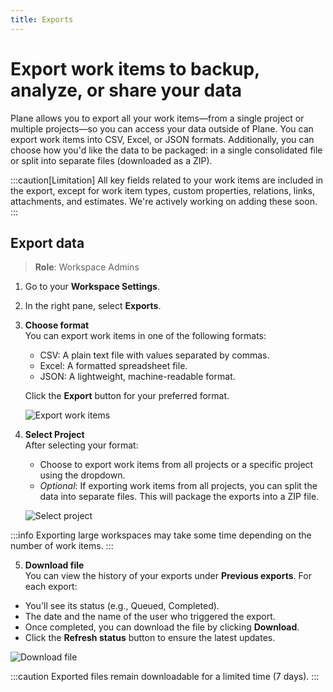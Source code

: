 ```yaml
---
title: Exports
---
```


# Export work items to backup, analyze, or share your data

Plane allows you to export all your work items—from a single project or multiple projects—so you can access your data outside of Plane. You can export work items into CSV, Excel, or JSON formats. Additionally, you can choose how you'd like the data to be packaged: in a single consolidated file or split into separate files (downloaded as a ZIP).

:::caution[Limitation]
All key fields related to your work items are included in the export, except for work item types, custom properties, relations, links, attachments, and estimates. We're actively working on adding these soon.
:::

## Export data
> **Role**: Workspace Admins

1. Go to your **Workspace Settings**.
2. In the right pane, select **Exports**.
3. **Choose format**  
You can export work items in one of the following formats:
    - CSV: A plain text file with values separated by commas.
    - Excel: A formatted spreadsheet file.
    - JSON: A lightweight, machine-readable format.
    
    Click the **Export** button for your preferred format.

    ![Export work items](https://media.docs.plane.so/workspaces/export-issues.webp#center)

4. **Select Project**  
    After selecting your format:
    - Choose to export work items from all projects or a specific project using the dropdown.
    - *Optional*: If exporting work items from all projects, you can split the data into separate files. This will package the exports into a ZIP file.

    ![Select project](https://media.docs.plane.so/workspaces/select-projects.webp#center)

:::info
Exporting large workspaces may take some time depending on the number of work items.
:::

5. **Download file**  
You can view the history of your exports under **Previous exports**. For each export:

- You'll see its status (e.g., Queued, Completed).
- The date and the name of the user who triggered the export.
- Once completed, you can download the file by clicking **Download**.
- Click the **Refresh status** button to ensure the latest updates.

![Download file](https://media.docs.plane.so/workspaces/download-file.webp#center)

:::caution
Exported files remain downloadable for a limited time (7 days).
:::

